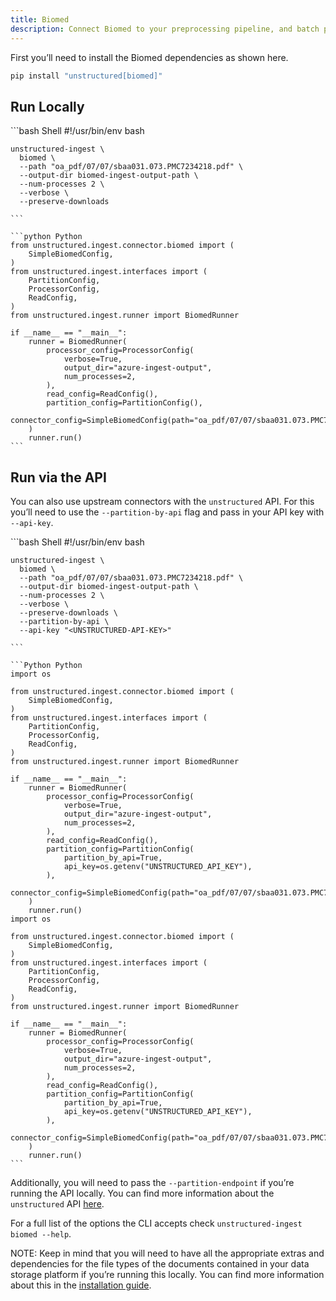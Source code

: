 ```yaml
---
title: Biomed 
description: Connect Biomed to your preprocessing pipeline, and batch process all your documents using `unstructured-ingest` to store structured outputs locally on your filesystem.
---
```


First you’ll need to install the Biomed dependencies as shown here.

```bash
pip install "unstructured[biomed]"

```


## Run Locally

<CodeGroup>
    ```bash Shell
    #!/usr/bin/env bash
    
    unstructured-ingest \
      biomed \
      --path "oa_pdf/07/07/sbaa031.073.PMC7234218.pdf" \
      --output-dir biomed-ingest-output-path \
      --num-processes 2 \
      --verbose \
      --preserve-downloads
    
    ```
    
    ```python Python
    from unstructured.ingest.connector.biomed import (
        SimpleBiomedConfig,
    )
    from unstructured.ingest.interfaces import (
        PartitionConfig,
        ProcessorConfig,
        ReadConfig,
    )
    from unstructured.ingest.runner import BiomedRunner
    
    if __name__ == "__main__":
        runner = BiomedRunner(
            processor_config=ProcessorConfig(
                verbose=True,
                output_dir="azure-ingest-output",
                num_processes=2,
            ),
            read_config=ReadConfig(),
            partition_config=PartitionConfig(),
            connector_config=SimpleBiomedConfig(path="oa_pdf/07/07/sbaa031.073.PMC7234218.pdf"),
        )
        runner.run()
    ```  
</CodeGroup>  


## Run via the API

You can also use upstream connectors with the `unstructured` API. For this you’ll need to use the `--partition-by-api` flag and pass in your API key with `--api-key`.

<CodeGroup>
    ```bash Shell
    #!/usr/bin/env bash
    
    unstructured-ingest \
      biomed \
      --path "oa_pdf/07/07/sbaa031.073.PMC7234218.pdf" \
      --output-dir biomed-ingest-output-path \
      --num-processes 2 \
      --verbose \
      --preserve-downloads \
      --partition-by-api \
      --api-key "<UNSTRUCTURED-API-KEY>"
    
    ```
    
    ```Python Python
    import os
    
    from unstructured.ingest.connector.biomed import (
        SimpleBiomedConfig,
    )
    from unstructured.ingest.interfaces import (
        PartitionConfig,
        ProcessorConfig,
        ReadConfig,
    )
    from unstructured.ingest.runner import BiomedRunner
    
    if __name__ == "__main__":
        runner = BiomedRunner(
            processor_config=ProcessorConfig(
                verbose=True,
                output_dir="azure-ingest-output",
                num_processes=2,
            ),
            read_config=ReadConfig(),
            partition_config=PartitionConfig(
                partition_by_api=True,
                api_key=os.getenv("UNSTRUCTURED_API_KEY"),
            ),
            connector_config=SimpleBiomedConfig(path="oa_pdf/07/07/sbaa031.073.PMC7234218.pdf"),
        )
        runner.run()
    import os
    
    from unstructured.ingest.connector.biomed import (
        SimpleBiomedConfig,
    )
    from unstructured.ingest.interfaces import (
        PartitionConfig,
        ProcessorConfig,
        ReadConfig,
    )
    from unstructured.ingest.runner import BiomedRunner
    
    if __name__ == "__main__":
        runner = BiomedRunner(
            processor_config=ProcessorConfig(
                verbose=True,
                output_dir="azure-ingest-output",
                num_processes=2,
            ),
            read_config=ReadConfig(),
            partition_config=PartitionConfig(
                partition_by_api=True,
                api_key=os.getenv("UNSTRUCTURED_API_KEY"),
            ),
            connector_config=SimpleBiomedConfig(path="oa_pdf/07/07/sbaa031.073.PMC7234218.pdf"),
        )
        runner.run()
    ```  
</CodeGroup>      

Additionally, you will need to pass the `--partition-endpoint` if you’re running the API locally. You can find more information about the `unstructured` API [here](https://github.com/Unstructured-IO/unstructured-api).

For a full list of the options the CLI accepts check `unstructured-ingest biomed --help`.

NOTE: Keep in mind that you will need to have all the appropriate extras and dependencies for the file types of the documents contained in your data storage platform if you’re running this locally. You can find more information about this in the [installation guide](/installation/overview).